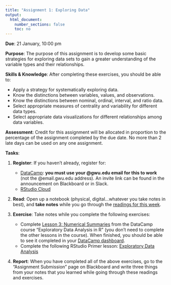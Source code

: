 ```yaml
---
title: "Assignment 1: Exploring Data"
output:
  html_document:
    number_sections: false
    toc: no
---
```


**Due**: 21 January, 10:00 pm

**Purpose**: The purpose of this assignment is to develop some basic strategies for exploring data sets to gain a greater understanding of the variable types and their relationships.

**Skills & Knowledge**: After completing these exercises, you should be able to:

- Apply a strategy for systematically exploring data.
- Know the distinctions between variables, values, and observations.
- Know the distinctions between nominal, ordinal, interval, and ratio data.
- Select appropriate measures of centrality and variability for different data types.
- Select appropriate data visualizations for different relationships among data variables.

**Assessment**: Credit for this assignment will be allocated in proportion to the percentage of the assignment completed by the due date. No more than 2 late days can be used on any one assignment.

**Tasks**:

1. **Register**: If you haven't already, register for:

    - [DataCamp](https://www.datacamp.com/home): **you must use your @gwu.edu email for this to work** (not the @email.gwu.edu address). An invite link can be found in the announcement on Blackboard or in Slack.
    - [RStudio Cloud](https://login.rstudio.cloud/register)

2. **Read**: Open up a notebook (physical, digital...whatever you take notes in best), and **take notes** while you go through the [readings for this week](r2-exploring-data.html).

3. **Exercise**: Take notes while you complete the following exercises:

    - Complete [Lesson 3: Numerical Summaries](https://campus.datacamp.com/courses/exploratory-data-analysis/numerical-summaries?ex=1) from the DataCamp course "Exploratory Data Analysis in R" (you don't need to complete the other lessons in the course). When finished, you should be able to see it completed in your [DataCamp dashboard](https://www.datacamp.com/enterprise/emse-4197-exploratory-data-analysis).
    - Complete the following RStudio Primer lesson: [Exploratory Data Analysis](https://rstudio.cloud/learn/primers/3.1)

4. **Report**: When you have completed all of the above exercises, go to the "Assignment Submission" page on Blackboard and write three things from your notes that you learned while going through these readings and exercises.
